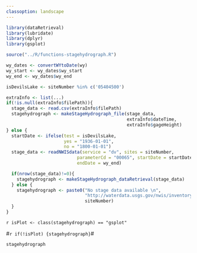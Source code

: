 ```yaml
---
classoption: landscape
---
```


```r
library(dataRetrieval)
library(lubridate)
library(dplyr)
library(gsplot)

source("../R/functions-stagehydrograph.R")
```

```r
wy_dates <- convertWYtoDate(wy)
wy_start <- wy_dates$wy_start
wy_end <- wy_dates$wy_end

isDevilsLake <- siteNumber %in% c('05404500')

extraInfo <- list(...)
if(!is.null(extraInfo$filePath)){
  stage_data <- read.csv(extraInfo$filePath)
  stagehydrograph <- makeStageHydrograph_file(stage_data, 
                                              extraInfo$dateTime, 
                                              extraInfo$gageHeight)
} else {
  startDate <- ifelse(test = isDevilsLake, 
                      yes = "1936-01-01", 
                      no = "1800-01-01")
  stage_data <- readNWISdata(service = "dv", sites = siteNumber, 
                           parameterCd = "00065", startDate = startDate, 
                           endDate = wy_end)

  if(nrow(stage_data)!=0){
    stagehydrograph <- makeStageHydrograph_dataRetrieval(stage_data)
  } else {
    stagehydrograph <- paste0("No stage data available \n",
                              "http://waterdata.usgs.gov/nwis/inventory?agency_code=USGS&site_no=",
                              siteNumber)
  }
}

```

`r isPlot <- class(stagehydrograph) == "gsplot"`

#`r if(!isPlot) {stagehydrograph}`#

```r
stagehydrograph
```
